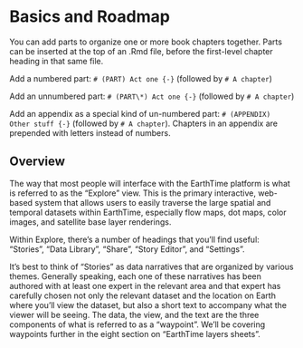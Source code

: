 # Basics and Roadmap

You can add parts to organize one or more book chapters together. Parts can be inserted at the top of an .Rmd file, before the first-level chapter heading in that same file. 

Add a numbered part: `# (PART) Act one {-}` (followed by `# A chapter`)

Add an unnumbered part: `# (PART\*) Act one {-}` (followed by `# A chapter`)

Add an appendix as a special kind of un-numbered part: `# (APPENDIX) Other stuff {-}` (followed by `# A chapter`). Chapters in an appendix are prepended with letters instead of numbers.



## Overview

The way that most people will interface with the EarthTime platform is what is referred to as the “Explore” view. This is the primary interactive, web-based system that allows users to easily traverse the large spatial and temporal datasets within EarthTime, especially flow maps, dot maps, color images, and satellite base layer renderings. 

Within Explore, there’s a number of headings that you’ll find useful: “Stories”, “Data Library”, “Share”, “Story Editor”, and “Settings”.

It’s best to think of “Stories” as data narratives that are organized by various themes. Generally speaking, each one of these narratives has been authored with at least one expert in the relevant area and that expert has carefully chosen not only the relevant dataset and the location on Earth where you’ll view the dataset, but also a short text to accompany what the viewer will be seeing. The data, the view, and the text are the three components of what is referred to as a “waypoint”.  We’ll be covering waypoints further in the eight section on “EarthTime layers sheets”.